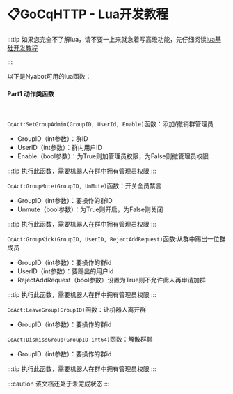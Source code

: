 # 📋GoCqHTTP - Lua开发教程

:::tip
如果您完全不了解lua，请不要一上来就急着写高级功能，先仔细阅读[lua基础开发教程](https://www.runoob.com/lua/lua-tutorial.html)

:::

以下是Nyabot可用的lua函数：

#### Part1 动作类函数

<br/>

`CqAct:SetGroupAdmin(GroupID, UserId, Enable)`函数：添加/撤销群管理员

- GroupID（int参数）：群ID
- UserID（int参数）：群内用户ID
- Enable（bool参数）：为True则加管理员权限，为False则撤管理员权限

:::tip
执行此函数，需要机器人在群中拥有管理员权限
:::

`CqAct:GroupMute(GroupID, UnMute)`函数：开关全员禁言

- GroupID（int参数）：要操作的群ID
- Unmute（bool参数）：为True则开启，为False则关闭

:::tip
执行此函数，需要机器人在群中拥有管理员权限
:::

`CqAct:GroupKick(GroupID, UserID, RejectAddRequest)`函数:从群中踢出一位群成员

- GroupID（int参数）：要操作的群id
- UserID（int参数）：要踢出的用户id
- RejectAddRequest（bool参数）设置为True则不允许此人再申请加群

:::tip
执行此函数，需要机器人在群中拥有管理员权限
:::

 `CqAct:LeaveGroup(GroupID)`函数：让机器人离开群

- GroupID（int参数）：要操作的群id

`CqAct:DismissGroup(GroupID int64)`函数：解散群聊

- GroupID（int参数）：要操作的群id

:::tip
执行此函数，需要机器人在群中拥有管理员权限
:::

:::caution
该文档还处于未完成状态
:::
